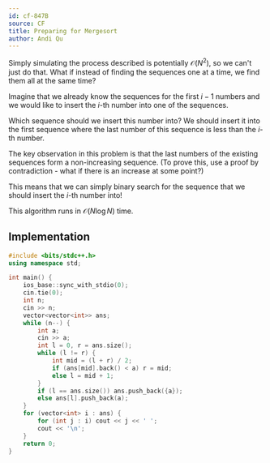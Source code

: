 ```yaml
---
id: cf-847B
source: CF
title: Preparing for Mergesort
author: Andi Qu
---
```


Simply simulating the process described is potentially $\mathcal{O}(N^2)$, so we
can't just do that. What if instead of finding the sequences one at a time, we
find them all at the same time?

Imagine that we already know the sequences for the first $i - 1$ numbers and we
would like to insert the $i$-th number into one of the sequences.

Which sequence should we insert this number into? We should insert it into the
first sequence where the last number of this sequence is less than the $i$-th
number.

The key observation in this problem is that the last numbers of the existing
sequences form a non-increasing sequence. (To prove this, use a proof by
contradiction - what if there is an increase at some point?)

This means that we can simply binary search for the sequence that we should
insert the $i$-th number into!

This algorithm runs in $\mathcal{O}(N \log N)$ time.

## Implementation

```cpp
#include <bits/stdc++.h>
using namespace std;

int main() {
	ios_base::sync_with_stdio(0);
	cin.tie(0);
	int n;
	cin >> n;
	vector<vector<int>> ans;
	while (n--) {
		int a;
		cin >> a;
		int l = 0, r = ans.size();
		while (l != r) {
			int mid = (l + r) / 2;
			if (ans[mid].back() < a) r = mid;
			else l = mid + 1;
		}
		if (l == ans.size()) ans.push_back({a});
		else ans[l].push_back(a);
	}
	for (vector<int> i : ans) {
		for (int j : i) cout << j << ' ';
		cout << '\n';
	}
	return 0;
}
```
